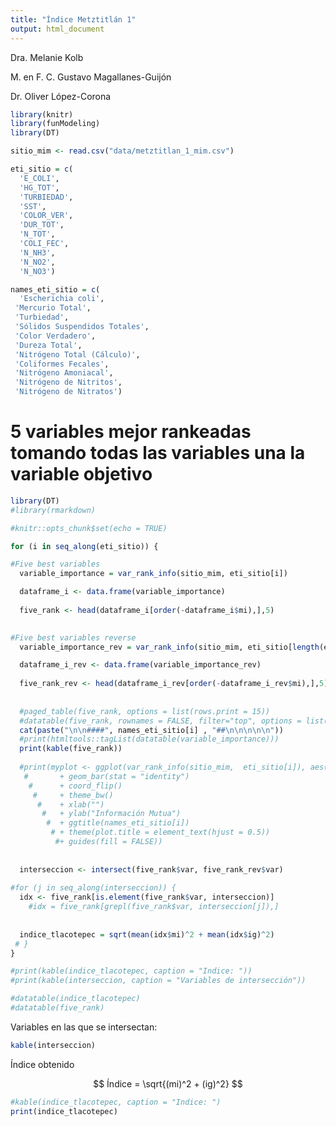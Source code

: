 ```yaml
---
title: "Índice Metztitlán 1"
output: html_document
---
```


Dra. Melanie Kolb

M. en F. C. Gustavo Magallanes-Guijón

Dr. Oliver López-Corona

```r
library(knitr)
library(funModeling)
library(DT)

```

```r
sitio_mim <- read.csv("data/metztitlan_1_mim.csv")

```

```r

eti_sitio = c(
  'E_COLI', 
  'HG_TOT', 
  'TURBIEDAD', 
  'SST', 
  'COLOR_VER', 
  'DUR_TOT', 
  'N_TOT',
  'COLI_FEC', 
  'N_NH3', 
  'N_NO2', 
  'N_NO3')

names_eti_sitio = c(
  'Escherichia coli',
 'Mercurio Total',
 'Turbiedad',
 'Sólidos Suspendidos Totales',
 'Color Verdadero',
 'Dureza Total',
 'Nitrógeno Total (Cálculo)',
 'Coliformes Fecales',
 'Nitrógeno Amoniacal',
 'Nitrógeno de Nitritos',
 'Nitrógeno de Nitratos')
```
# 5 variables mejor rankeadas tomando todas las variables una la variable objetivo
```r

library(DT)
#library(rmarkdown)

#knitr::opts_chunk$set(echo = TRUE)

for (i in seq_along(eti_sitio)) {

#Five best variables
  variable_importance = var_rank_info(sitio_mim, eti_sitio[i])

  dataframe_i <- data.frame(variable_importance)
  
  five_rank <- head(dataframe_i[order(-dataframe_i$mi),],5)

  
#Five best variables reverse
  variable_importance_rev = var_rank_info(sitio_mim, eti_sitio[length(eti_sitio)-i+1])

  dataframe_i_rev <- data.frame(variable_importance_rev)
  
  five_rank_rev <- head(dataframe_i_rev[order(-dataframe_i_rev$mi),],5)  
  
  
  #paged_table(five_rank, options = list(rows.print = 15))
  #datatable(five_rank, rownames = FALSE, filter="top", options = list(pageLength = 5, scrollX=T))
  cat(paste("\n\n####", names_eti_sitio[i] , "##\n\n\n\n\n"))
  #print(htmltools::tagList(datatable(variable_importance)))
  print(kable(five_rank))
  
  #print(myplot <- ggplot(var_rank_info(sitio_mim,  eti_sitio[i]), aes(x = reorder(var, mi),y = mi, fill = var))
   #       + geom_bar(stat = "identity") 
    #      + coord_flip() 
     #     + theme_bw() 
      #    + xlab("")
       #   + ylab("Información Mutua")
        #  + ggtitle(names_eti_sitio[i])
         # + theme(plot.title = element_text(hjust = 0.5))
          #+ guides(fill = FALSE))
  
  
  interseccion <- intersect(five_rank$var, five_rank_rev$var)
  
#for (j in seq_along(interseccion)) {  
  idx <- five_rank[is.element(five_rank$var, interseccion)]
    #idx = five_rank[grepl(five_rank$var, interseccion[j]),]
  
  
  indice_tlacotepec = sqrt(mean(idx$mi)^2 + mean(idx$ig)^2)
 # }
}

#print(kable(indice_tlacotepec, caption = "Indice: "))
#print(kable(interseccion, caption = "Variables de intersección"))

#datatable(indice_tlacotepec)
#datatable(five_rank)

```
Variables en las que se intersectan:
```r

kable(interseccion)

```
Índice obtenido

$$
  Índice = \sqrt{(mi)^2 + (ig)^2}
$$
```r



#kable(indice_tlacotepec, caption = "Indice: ")
print(indice_tlacotepec)


```